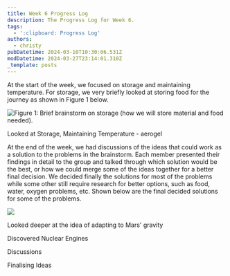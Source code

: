 ```yaml
---
title: Week 6 Progress Log
description: The Progress Log for Week 6.
tags:
  - ':clipboard: Progress Log'
authors:
  - christy
pubDatetime: 2024-03-10T10:30:06.531Z
modDatetime: 2024-03-27T23:14:01.310Z
_template: posts
---
```


At the start of the week, we focused on storage and maintaining temperature. For storage, we very briefly looked at storing food for the journey as shown in Figure 1 below.

![](</assets/images/Screenshot 2024-03-28 at 10.12.14.png> "Figure 1: Brief brainstorm on storage (how we will store material and food needed).")

Looked at Storage, Maintaining Temperature - aerogel

At the end of the week, we had discussions of the ideas that could work as a solution to the problems in the brainstorm. Each member presented their findings in detail to the group and talked through which solution would be the best, or how we could merge some of the ideas together for a better final decision. We decided finally the solutions for most of the problems while some other still require research for better options, such as food, water, oxygen problems, etc. Shown below are the final decided solutions for some of the problems.

![](</assets/images/Screenshot 2024-03-28 at 10.07.11.png>)

Looked deeper at the idea of adapting to Mars' gravity

Discovered Nuclear Engines

Discussions

Finalising Ideas
